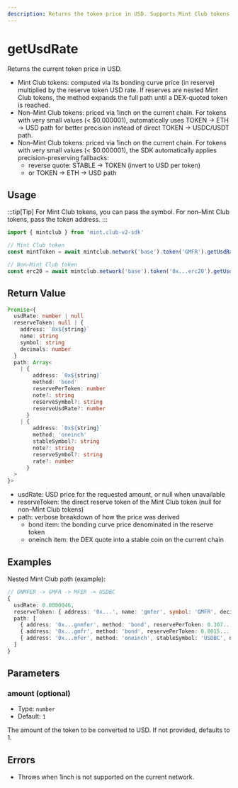 ```yaml
---
description: Returns the token price in USD. Supports Mint Club tokens (bond path) and non–Mint Club tokens (1inch).
---
```


# getUsdRate

Returns the current token price in USD.

- Mint Club tokens: computed via its bonding curve price (in reserve) multiplied by the reserve token USD rate. If reserves are nested Mint Club tokens, the method expands the full path until a DEX-quoted token is reached.
- Non–Mint Club tokens: priced via 1inch on the current chain. For tokens with very small values (< $0.000001), automatically uses TOKEN → ETH → USD path for better precision instead of direct TOKEN → USDC/USDT path.
- Non–Mint Club tokens: priced via 1inch on the current chain. For tokens with very small values (< $0.000001), the SDK automatically applies precision-preserving fallbacks:
  - reverse quote: STABLE → TOKEN (invert to USD per token)
  - or TOKEN → ETH → USD path

## Usage

:::tip[Tip]
For Mint Club tokens, you can pass the symbol. For non–Mint Club tokens, pass the token address.
:::

```ts twoslash [example.ts]
import { mintclub } from 'mint.club-v2-sdk'

// Mint Club token
const mintToken = await mintclub.network('base').token('GMFR').getUsdRate()

// Non–Mint Club token
const erc20 = await mintclub.network('base').token('0x...erc20').getUsdRate(100)
```

## Return Value

```ts
Promise<{
  usdRate: number | null
  reserveToken: null | {
    address: `0x${string}`
    name: string
    symbol: string
    decimals: number
  }
  path: Array<
    | {
        address: `0x${string}`
        method: 'bond'
        reservePerToken: number
        note?: string
        reserveSymbol?: string
        reserveUsdRate?: number
      }
    | {
        address: `0x${string}`
        method: 'oneinch'
        stableSymbol?: string
        note?: string
        reserveSymbol?: string
        rate?: number
      }
  >
}>
```

- usdRate: USD price for the requested amount, or null when unavailable
- reserveToken: the direct reserve token of the Mint Club token (null for non–Mint Club tokens)
- path: verbose breakdown of how the price was derived
  - bond item: the bonding curve price denominated in the reserve token
  - oneinch item: the DEX quote into a stable coin on the current chain

## Examples

Nested Mint Club path (example):

```ts
// GNMFER -> GMFR -> MFER -> USDBC
{
  usdRate: 0.0000046,
  reserveToken: { address: '0x...', name: 'gmfer', symbol: 'GMFR', decimals: 18 },
  path: [
    { address: '0x...gnmfer', method: 'bond', reservePerToken: 0.307..., reserveSymbol: 'GMFR' },
    { address: '0x...gmfr', method: 'bond', reservePerToken: 0.0015..., reserveSymbol: 'MFER' },
    { address: '0x...mfer', method: 'oneinch', stableSymbol: 'USDBC', note: 'dex quote to stable', rate: 3.05 }
  ]
}
```

## Parameters

### amount (optional)

- Type: `number`
- Default: `1`

The amount of the token to be converted to USD. If not provided, defaults to 1.

## Errors

- Throws when 1inch is not supported on the current network.
